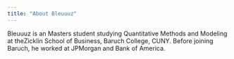 ```yaml
---
title: "About Bleuuuz"
---
```


Bleuuuz is an Masters student studying Quantitative Methods and Modeling at theZicklin School of Business, Baruch College, CUNY. Before joining Baruch, he worked at JPMorgan and Bank of America.